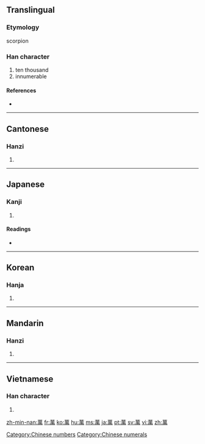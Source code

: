 {{also|万}}<!-- may be replaced by zh-forms -->
==Translingual==

===Etymology===
scorpion

===Han character===
{{Han char|rn=140|rad=艸|as=09|sn=15|four=4442<sub>7</sub>|canj=廿田中月 (TWLB)}}

# ten thousand
# innumerable

====References====
* {{Han ref|kx=1042.330|dkj=31339|dj=1501.060|hdz=53247.080|uh=842C|ud=33836|bh=B855|bd=47189}}

[[Category:Chinese numbers]]
[[Category:Chinese numerals]]
----

==Cantonese==

===Hanzi===
{{yue-hanzi|jyut=|y=maan6}}

# {{defn|Cantonese|sort=艸09}}

----

==Japanese==

===Kanji===
{{ja-kanji|grade=|rs=艸09}}

# {{defn|Japanese}}

====Readings====
* {{ja-readings|on=[[まん]] (''man''), [[ばん]] (''ban'')|kun=[[よろず]] (yorozu)|nanori=[[かず]] (''kazu''), [[ま]] (''ma''), [[ゆる]] (''yuru''), [[よし]] (''yoshi'')}}

----

==Korean==

===Hanja===
{{ko-hanja|hangeul=만|rv=man|mr=man|y=man|eumhun=만|ehrv=man|ehmr=man|ehy=man}}

# {{defn|Korean|sort=艸09}}

----

==Mandarin==

===Hanzi===
{{cmn-hanzi|sim=万|pin=[[wàn]] ([[wan4]])|wg=wan<sup>4</sup>}}

# {{defn|Mandarin|sort=艸09}}

----

==Vietnamese==

===Han character===
{{vi-hantu|[[vạn]], [[vàn]], [[mại]], [[muôn]]|rs=艸09}}

# {{defn|Vietnamese|sort=艸09}}

[[zh-min-nan:萬]]
[[fr:萬]]
[[ko:萬]]
[[hu:萬]]
[[ms:萬]]
[[ja:萬]]
[[pt:萬]]
[[sv:萬]]
[[vi:萬]]
[[zh:萬]]